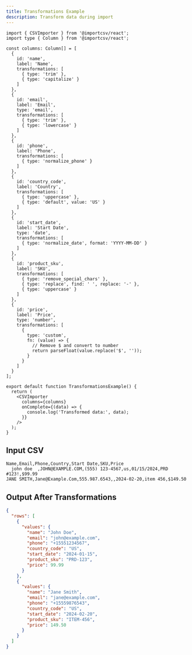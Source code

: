 ```yaml
---
title: Transformations Example
description: Transform data during import
---
```


```tsx
import { CSVImporter } from '@importcsv/react';
import type { Column } from '@importcsv/react';

const columns: Column[] = [
  {
    id: 'name',
    label: 'Name',
    transformations: [
      { type: 'trim' },
      { type: 'capitalize' }
    ]
  },
  {
    id: 'email',
    label: 'Email',
    type: 'email',
    transformations: [
      { type: 'trim' },
      { type: 'lowercase' }
    ]
  },
  {
    id: 'phone',
    label: 'Phone',
    transformations: [
      { type: 'normalize_phone' }
    ]
  },
  {
    id: 'country_code',
    label: 'Country',
    transformations: [
      { type: 'uppercase' },
      { type: 'default', value: 'US' }
    ]
  },
  {
    id: 'start_date',
    label: 'Start Date',
    type: 'date',
    transformations: [
      { type: 'normalize_date', format: 'YYYY-MM-DD' }
    ]
  },
  {
    id: 'product_sku',
    label: 'SKU',
    transformations: [
      { type: 'remove_special_chars' },
      { type: 'replace', find: ' ', replace: '-' },
      { type: 'uppercase' }
    ]
  },
  {
    id: 'price',
    label: 'Price',
    type: 'number',
    transformations: [
      { 
        type: 'custom', 
        fn: (value) => {
          // Remove $ and convert to number
          return parseFloat(value.replace('$', ''));
        }
      }
    ]
  }
];

export default function TransformationsExample() {
  return (
    <CSVImporter
      columns={columns}
      onComplete={(data) => {
        console.log('Transformed data:', data);
      }}
    />
  );
}
```

## Input CSV

```csv
Name,Email,Phone,Country,Start Date,SKU,Price
  john doe  ,JOHN@EXAMPLE.COM,(555) 123-4567,us,01/15/2024,PRD #123!,$99.99
JANE SMITH,Jane@Example.Com,555.987.6543,,2024-02-20,item 456,$149.50
```

## Output After Transformations

```json
{
  "rows": [
    {
      "values": {
        "name": "John Doe",
        "email": "john@example.com",
        "phone": "+15551234567",
        "country_code": "US",
        "start_date": "2024-01-15",
        "product_sku": "PRD-123",
        "price": 99.99
      }
    },
    {
      "values": {
        "name": "Jane Smith",
        "email": "jane@example.com",
        "phone": "+15559876543",
        "country_code": "US",
        "start_date": "2024-02-20",
        "product_sku": "ITEM-456",
        "price": 149.50
      }
    }
  ]
}
```